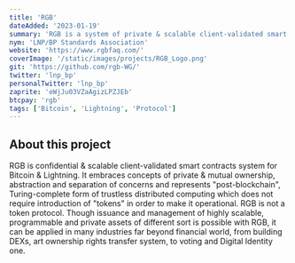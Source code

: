 ```yaml
---
title: 'RGB'
dateAdded: '2023-01-19'
summary: 'RGB is a system of private & scalable client-validated smart contracts on Bitcoin & Lightning Network.'
nym: 'LNP/BP Standards Association'
website: 'https://www.rgbfaq.com/'
coverImage: '/static/images/projects/RGB_Logo.png'
git: 'https://github.com/rgb-WG/'
twitter: 'lnp_bp'
personalTwitter: 'lnp_bp'
zaprite: 'eWjJu03VZaAgizLPZJEb'
btcpay: 'rgb'
tags: ['Bitcoin', 'Lightning', 'Protocol']
---
```


## About this project

RGB is confidential & scalable client-validated smart contracts system for Bitcoin & Lightning. It embraces concepts of private & mutual ownership, abstraction and separation of concerns and represents "post-blockchain", Turing-complete form of trustless distributed computing which does not require introduction of "tokens" in order to make it operational. RGB is not a token protocol. Though issuance and management of highly scalable, programmable and private assets of different sort is possible with RGB, it can be applied in many industries far beyond financial world, from building DEXs, art ownership rights transfer system, to voting and Digital Identity one.
